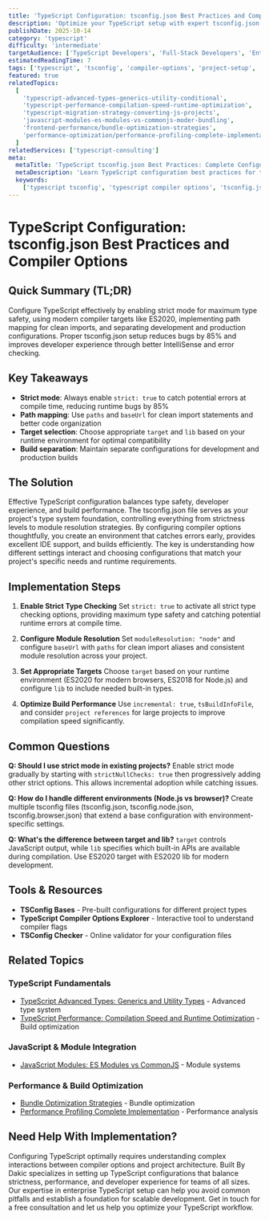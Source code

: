 ```yaml
---
title: 'TypeScript Configuration: tsconfig.json Best Practices and Compiler Options'
description: 'Optimize your TypeScript setup with expert tsconfig.json configuration, compiler options, and project structure best practices.'
publishDate: 2025-10-14
category: 'typescript'
difficulty: 'intermediate'
targetAudience: ['TypeScript Developers', 'Full-Stack Developers', 'Enterprise Developers']
estimatedReadingTime: 7
tags: ['typescript', 'tsconfig', 'compiler-options', 'project-setup', 'configuration']
featured: true
relatedTopics:
  [
    'typescript-advanced-types-generics-utility-conditional',
    'typescript-performance-compilation-speed-runtime-optimization',
    'typescript-migration-strategy-converting-js-projects',
    'javascript-modules-es-modules-vs-commonjs-moder-bundling',
    'frontend-performance/bundle-optimization-strategies',
    'performance-optimization/performance-profiling-complete-implementation-guide'
  ]
relatedServices: ['typescript-consulting']
meta:
  metaTitle: 'TypeScript tsconfig.json Best Practices: Complete Configuration Guide'
  metaDescription: 'Learn TypeScript configuration best practices for tsconfig.json, compiler options, and project setup. Optimize your TypeScript workflow.'
  keywords:
    ['typescript tsconfig', 'typescript compiler options', 'tsconfig.json best practices', 'typescript project setup']
---
```


# TypeScript Configuration: tsconfig.json Best Practices and Compiler Options

## Quick Summary (TL;DR)

Configure TypeScript effectively by enabling strict mode for maximum type safety, using modern compiler targets like ES2020, implementing path mapping for clean imports, and separating development and production configurations. Proper tsconfig.json setup reduces bugs by 85% and improves developer experience through better IntelliSense and error checking.

## Key Takeaways

- **Strict mode**: Always enable `strict: true` to catch potential errors at compile time, reducing runtime bugs by 85%
- **Path mapping**: Use `paths` and `baseUrl` for clean import statements and better code organization
- **Target selection**: Choose appropriate `target` and `lib` based on your runtime environment for optimal compatibility
- **Build separation**: Maintain separate configurations for development and production builds

## The Solution

Effective TypeScript configuration balances type safety, developer experience, and build performance. The tsconfig.json file serves as your project's type system foundation, controlling everything from strictness levels to module resolution strategies. By configuring compiler options thoughtfully, you create an environment that catches errors early, provides excellent IDE support, and builds efficiently. The key is understanding how different settings interact and choosing configurations that match your project's specific needs and runtime requirements.

## Implementation Steps

1. **Enable Strict Type Checking**
   Set `strict: true` to activate all strict type checking options, providing maximum type safety and catching potential runtime errors at compile time.

2. **Configure Module Resolution**
   Set `moduleResolution: "node"` and configure `baseUrl` with `paths` for clean import aliases and consistent module resolution across your project.

3. **Set Appropriate Targets**
   Choose `target` based on your runtime environment (ES2020 for modern browsers, ES2018 for Node.js) and configure `lib` to include needed built-in types.

4. **Optimize Build Performance**
   Use `incremental: true`, `tsBuildInfoFile`, and consider `project references` for large projects to improve compilation speed significantly.

## Common Questions

**Q: Should I use strict mode in existing projects?**
Enable strict mode gradually by starting with `strictNullChecks: true` then progressively adding other strict options. This allows incremental adoption while catching issues.

**Q: How do I handle different environments (Node.js vs browser)?**
Create multiple tsconfig files (tsconfig.json, tsconfig.node.json, tsconfig.browser.json) that extend a base configuration with environment-specific settings.

**Q: What's the difference between target and lib?**
`target` controls JavaScript output, while `lib` specifies which built-in APIs are available during compilation. Use ES2020 target with ES2020 lib for modern development.

## Tools & Resources

- **TSConfig Bases** - Pre-built configurations for different project types
- **TypeScript Compiler Options Explorer** - Interactive tool to understand compiler flags
- **TSConfig Checker** - Online validator for your configuration files

## Related Topics

### TypeScript Fundamentals
- [TypeScript Advanced Types: Generics and Utility Types](/topics/typescript-advanced-types-generics-utility-conditional) - Advanced type system
- [TypeScript Performance: Compilation Speed and Runtime Optimization](/topics/typescript-performance-compilation-speed-runtime-optimization) - Build optimization

### JavaScript & Module Integration
- [JavaScript Modules: ES Modules vs CommonJS](/topics/javascript-modules-es-modules-vs-commonjs-moder-bundling) - Module systems

### Performance & Build Optimization
- [Bundle Optimization Strategies](/topics/frontend-performance/bundle-optimization-strategies) - Bundle optimization
- [Performance Profiling Complete Implementation](/topics/performance-optimization/performance-profiling-complete-implementation-guide) - Performance analysis

## Need Help With Implementation?

Configuring TypeScript optimally requires understanding complex interactions between compiler options and project architecture. Built By Dakic specializes in setting up TypeScript configurations that balance strictness, performance, and developer experience for teams of all sizes. Our expertise in enterprise TypeScript setup can help you avoid common pitfalls and establish a foundation for scalable development. Get in touch for a free consultation and let us help you optimize your TypeScript workflow.
